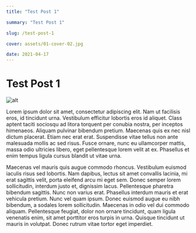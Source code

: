 ```yaml
---
title: "Test Post 1"

summary: "Test Post 1"

slug: /test-post-1

cover: assets/01-cover-02.jpg

date: 2021-04-17
---
```


<h1>Test Post 1</h1>

![alt](assets/post-test-image.jpg)

Lorem ipsum dolor sit amet, consectetur adipiscing elit. Nam ut facilisis eros, id tincidunt urna. Vestibulum efficitur lobortis eros id aliquet. Class aptent taciti sociosqu ad litora torquent per conubia nostra, per inceptos himenaeos. Aliquam pulvinar bibendum pretium. Maecenas quis ex nec nisl dictum placerat. Etiam nec erat erat. Suspendisse vitae tellus non ante malesuada mollis ac sed risus. Fusce ornare, nunc eu ullamcorper mattis, massa odio ultricies libero, eget pellentesque lorem velit at ex. Phasellus et enim tempus ligula cursus blandit ut vitae urna.

Maecenas vel mauris quis augue commodo rhoncus. Vestibulum euismod iaculis risus sed lobortis. Nam dapibus, lectus sit amet convallis lacinia, mi erat sagittis velit, porta eleifend arcu mi eget sem. Donec semper lorem sollicitudin, interdum justo et, dignissim lacus. Pellentesque pharetra bibendum sagittis. Nunc non varius erat. Phasellus interdum mauris et erat vehicula pretium. Nunc vel quam ipsum. Donec euismod augue eu nibh bibendum, a sodales lorem sollicitudin. Maecenas in odio vel dui commodo aliquam. Pellentesque feugiat, dolor non ornare tincidunt, quam ligula venenatis enim, sit amet porttitor eros turpis in urna. Quisque tincidunt ut mauris in volutpat. Donec rutrum vitae tortor eget imperdiet.
